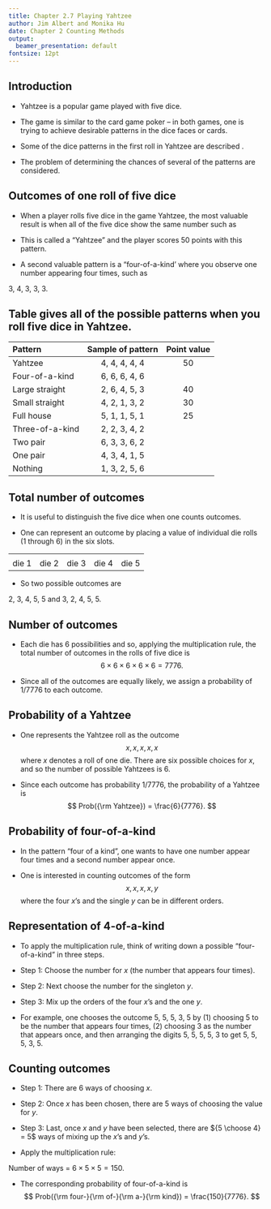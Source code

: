 ```yaml
---
title: Chapter 2.7 Playing Yahtzee
author: Jim Albert and Monika Hu
date: Chapter 2 Counting Methods
output: 
  beamer_presentation: default
fontsize: 12pt
---
```


## Introduction

- Yahtzee is a popular game played with five dice.  
- The game is similar to the card game poker -- in both games, one is trying to achieve desirable patterns in the dice faces or cards.

- Some of the dice patterns in the first roll in Yahtzee are described .

- The problem of determining the chances of several of the patterns are considered.

## Outcomes of one roll of five dice

- When a player rolls five dice in the game Yahtzee, the most valuable result is when all of the five dice show the same number such as

\begin{center}
2, 2, 2, 2, 2.
\end{center}

- This is called a "Yahtzee" and the player scores 50 points with this pattern.  

- A second valuable pattern is a "four-of-a-kind' where you observe one number appearing four times, such as

3, 4, 3, 3, 3.

## Table gives all of the possible patterns when you roll five dice in Yahtzee.  


| Pattern         | Sample of pattern | Point value |
| :-------------- | :---------------: | :---------: |
| Yahtzee         |   4, 4, 4, 4, 4   |     50      |
| Four-of-a-kind  |   6, 6, 6, 4, 6   |             |
| Large straight  |   2, 6, 4, 5, 3   |     40      |
| Small straight  |   4, 2, 1, 3, 2   |     30      |
| Full house      |   5, 1, 1, 5, 1   |     25      |
| Three-of-a-kind |   2, 2, 3, 4, 2   |             |
| Two pair        |   6, 3, 3, 6, 2   |             |
| One pair        |   4, 3, 4, 1, 5   |             |
| Nothing         |   1, 3, 2, 5, 6   |             |

## Total number of outcomes


- It is useful to distinguish the five dice when one counts outcomes.  

- One can represent an outcome by placing a value of individual die rolls (1 through 6) in the six slots.

|                                 |                                 |                                 |                                 |                                 |
| :-----------------------------: | :-----------------------------: | :-----------------------------: | :-----------------------------: | :-----------------------------: |
| <span class="underline"></span> | <span class="underline"></span> | <span class="underline"></span> | <span class="underline"></span> | <span class="underline"></span> |
|              die 1              |              die 2              |              die 3              |              die 4              |              die 5              |

- So two possible outcomes are 

2, 3, 4, 5, 5 and 3, 2, 4, 5, 5.

## Number of outcomes

- Each die has 6 possibilities and so, applying the multiplication rule\index{multiplication rule!counting}, the total number of outcomes in the rolls of five dice is
$$
6 \times  6\times   6\times   6\times   6 = 7776.
$$

- Since all of the outcomes are equally likely\index{equally likely}, we assign a probability of 1/7776 to each outcome. 
 
## Probability of a Yahtzee

- One represents the Yahtzee roll as the outcome
$$
x, x, x, x, x
$$
where $x$ denotes a roll of one die.  There are six possible choices for $x$, and so the number of possible Yahtzees is 6.

- Since each outcome has probability 1/7776, the probability of a Yahtzee is
$$
Prob({\rm Yahtzee}) = \frac{6}{7776}.
$$

## Probability of four-of-a-kind

- In the pattern "four of a kind", one wants to have one number appear four times and a second number appear once.  

- One is interested in counting outcomes of the form
$$
x, x, x, x, y
$$
where the four $x$'s and the single $y$ can be in different orders.

## Representation of 4-of-a-kind

- To apply the multiplication rule,  think of writing down a possible "four-of-a-kind" in three steps.  

- Step 1:  Choose the number for $x$ (the number that appears four times).
- Step 2:  Next choose the number for the singleton $y$.
- Step 3:  Mix up the orders of the four $x$'s and the one $y$.

- For example, one chooses the outcome 5, 5, 5, 3, 5 by (1) choosing 5 to be the number that appears four times, (2) choosing 3 as the number that appears once, and then arranging the digits 5, 5, 5, 5, 3 to get 5, 5, 5, 3, 5.

## Counting outcomes

- Step 1:  There are 6 ways of choosing $x$.  
- Step 2:  Once $x$ has been chosen, there are 5 ways of choosing the value for $y$. 
- Step 3:  Last, once $x$ and $y$ have been selected, there are  ${5 \choose 4}  = 5$  ways of mixing up the $x$'s and $y$'s.  

- Apply the multiplication rule:

Number of ways = $6 \times  5 \times  5 = 150$.

- The corresponding probability of four-of-a-kind is
$$
Prob({\rm four-}{\rm of-}{\rm a-}{\rm kind}) = \frac{150}{7776}.
$$






